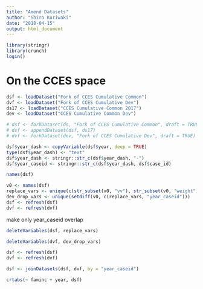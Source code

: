 ```yaml
---
title: "Amend Datasets"
author: "Shiro Kuriwaki"
date: "2018-04-15"
output: html_document
---
```



```r
library(stringr)
library(crunch)
login()
```



# On the CCES space
```r
dsf <- loadDataset("Fork of CCES Cumulative Common")
dvf <- loadDataset("Fork of CCES Cumulative Dev")
ds17 <- loadDataset("CCES Cumulative Common 2017")
dev <- loadDataset("CCES Cumulative Common Dev")
```

```r
# dsf <- forkDataset(ds, "Fork of CCES Cumulative Common", draft = TRUE)
# dsf <- appendDataset(dsf, ds17)
# dvf <- forkDataset(dev, "Fork of CCES Cumulative Dev", draft = TRUE)

```


```r
dsf$year_dash <- copyVariable(dsf$year, deep = TRUE)
type(dsf$year_dash) <- "text"
dsf$year_dash <- stringr::str_c(dsf$year_dash, "-")
dsf$year_caseid <- stringr::str_c(dsf$year_dash, dsf$case_id)
```


```r
names(dsf)
```


```r
v0 <- names(dsf)
replace_vars <- unique(c(str_subset(v0, "vv"), str_subset(v0, "weight"), "ideo5", "hispanic", "faminc", "voted_pres_16"))
dev_drop_vars <- unique(setdiff(v0, c(replace_vars, "year_caseid")))
dsf <- refresh(dsf)
dvf <- refresh(dvf)
```


make only year_caseid overlap

```r
deleteVariables(dsf, replace_vars)
```

```r
deleteVariables(dvf, dev_drop_vars)
```


```r
dsf <- refresh(dsf)
dvf <- refresh(dvf)
```


```r
dsf <- joinDatasets(dsf, dvf, by = "year_caseid")
```

```r
crtabs(~ faminc + year, dsf)
```



